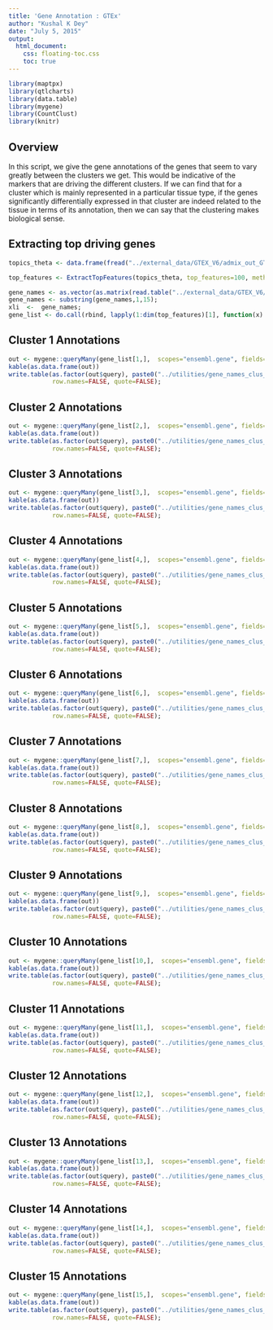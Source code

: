 ```yaml
---
title: 'Gene Annotation : GTEx'
author: "Kushal K Dey"
date: "July 5, 2015"
output: 
  html_document:
    css: floating-toc.css
    toc: true
---
```


```r
library(maptpx)
library(qtlcharts)
library(data.table)
library(mygene)
library(CountClust)
library(knitr)
```

## Overview

In this script, we give the gene annotations of the genes that seem to vary greatly between the clusters we get. This would  be indicative of the markers that are driving the different clusters. If we can find that for a cluster which is mainly represented in a particular tissue type, if the genes significantly differentially expressed in that cluster are indeed related to the tissue in terms of its annotation, then we can say that the clustering makes biological sense. 

## Extracting top driving genes 

```r

topics_theta <- data.frame(fread("../external_data/GTEX_V6/admix_out_GTEX_V6/theta_cis_genes_0_1_2.txt"))[,-1];

top_features <- ExtractTopFeatures(topics_theta, top_features=100, method="poisson", options="min");

gene_names <- as.vector(as.matrix(read.table("../external_data/GTEX_V6/gene_names_GTEX_V6.txt")))
gene_names <- substring(gene_names,1,15);
xli  <-  gene_names;
gene_list <- do.call(rbind, lapply(1:dim(top_features)[1], function(x) gene_names[top_features[x,]]))

```

## Cluster 1 Annotations

```r
out <- mygene::queryMany(gene_list[1,],  scopes="ensembl.gene", fields=c("name", "summary"), species="human");
kable(as.data.frame(out))
write.table(as.factor(out$query), paste0("../utilities/gene_names_clus_",1,".txt"), col.names = FALSE,
            row.names=FALSE, quote=FALSE);
```

## Cluster 2 Annotations

```r
out <- mygene::queryMany(gene_list[2,],  scopes="ensembl.gene", fields=c("name", "summary"), species="human");
kable(as.data.frame(out))
write.table(as.factor(out$query), paste0("../utilities/gene_names_clus_",2,".txt"), col.names = FALSE,
            row.names=FALSE, quote=FALSE);
```

## Cluster 3 Annotations

```r
out <- mygene::queryMany(gene_list[3,],  scopes="ensembl.gene", fields=c("name", "summary"), species="human");
kable(as.data.frame(out))
write.table(as.factor(out$query), paste0("../utilities/gene_names_clus_",3,".txt"), col.names = FALSE,
            row.names=FALSE, quote=FALSE);
```

## Cluster 4 Annotations

```r
out <- mygene::queryMany(gene_list[4,],  scopes="ensembl.gene", fields=c("name", "summary"), species="human");
kable(as.data.frame(out))
write.table(as.factor(out$query), paste0("../utilities/gene_names_clus_",4,".txt"), col.names = FALSE,
            row.names=FALSE, quote=FALSE);
```

## Cluster 5 Annotations

```r
out <- mygene::queryMany(gene_list[5,],  scopes="ensembl.gene", fields=c("name", "summary"), species="human");
kable(as.data.frame(out))
write.table(as.factor(out$query), paste0("../utilities/gene_names_clus_",5,".txt"), col.names = FALSE,
            row.names=FALSE, quote=FALSE);
```

## Cluster 6 Annotations

```r
out <- mygene::queryMany(gene_list[6,],  scopes="ensembl.gene", fields=c("name", "summary"), species="human");
kable(as.data.frame(out))
write.table(as.factor(out$query), paste0("../utilities/gene_names_clus_",6,".txt"), col.names = FALSE,
            row.names=FALSE, quote=FALSE);
```

## Cluster 7 Annotations

```r
out <- mygene::queryMany(gene_list[7,],  scopes="ensembl.gene", fields=c("name", "summary"), species="human");
kable(as.data.frame(out))
write.table(as.factor(out$query), paste0("../utilities/gene_names_clus_",7,".txt"), col.names = FALSE,
            row.names=FALSE, quote=FALSE);
```

## Cluster 8 Annotations

```r
out <- mygene::queryMany(gene_list[8,],  scopes="ensembl.gene", fields=c("name", "summary"), species="human");
kable(as.data.frame(out))
write.table(as.factor(out$query), paste0("../utilities/gene_names_clus_",8,".txt"), col.names = FALSE,
            row.names=FALSE, quote=FALSE);
```

## Cluster 9 Annotations

```r
out <- mygene::queryMany(gene_list[9,],  scopes="ensembl.gene", fields=c("name", "summary"), species="human");
kable(as.data.frame(out))
write.table(as.factor(out$query), paste0("../utilities/gene_names_clus_",9,".txt"), col.names = FALSE,
            row.names=FALSE, quote=FALSE);
```

## Cluster 10 Annotations

```r
out <- mygene::queryMany(gene_list[10,],  scopes="ensembl.gene", fields=c("name", "summary"), species="human");
kable(as.data.frame(out))
write.table(as.factor(out$query), paste0("../utilities/gene_names_clus_",10,".txt"), col.names = FALSE,
            row.names=FALSE, quote=FALSE);
```

## Cluster 11 Annotations

```r
out <- mygene::queryMany(gene_list[11,],  scopes="ensembl.gene", fields=c("name", "summary"), species="human");
kable(as.data.frame(out))
write.table(as.factor(out$query), paste0("../utilities/gene_names_clus_",11,".txt"), col.names = FALSE,
            row.names=FALSE, quote=FALSE);
```

## Cluster 12 Annotations

```r
out <- mygene::queryMany(gene_list[12,],  scopes="ensembl.gene", fields=c("name", "summary"), species="human");
kable(as.data.frame(out))
write.table(as.factor(out$query), paste0("../utilities/gene_names_clus_",12,".txt"), col.names = FALSE,
            row.names=FALSE, quote=FALSE);
```

## Cluster 13 Annotations

```r
out <- mygene::queryMany(gene_list[13,],  scopes="ensembl.gene", fields=c("name", "summary"), species="human");
kable(as.data.frame(out))
write.table(as.factor(out$query), paste0("../utilities/gene_names_clus_",13,".txt"), col.names = FALSE,
            row.names=FALSE, quote=FALSE);
```

## Cluster 14 Annotations

```r
out <- mygene::queryMany(gene_list[14,],  scopes="ensembl.gene", fields=c("name", "summary"), species="human");
kable(as.data.frame(out))
write.table(as.factor(out$query), paste0("../utilities/gene_names_clus_",14,".txt"), col.names = FALSE,
            row.names=FALSE, quote=FALSE);
```

## Cluster 15 Annotations

```r
out <- mygene::queryMany(gene_list[15,],  scopes="ensembl.gene", fields=c("name", "summary"), species="human");
kable(as.data.frame(out))
write.table(as.factor(out$query), paste0("../utilities/gene_names_clus_",15,".txt"), col.names = FALSE,
            row.names=FALSE, quote=FALSE);
```


